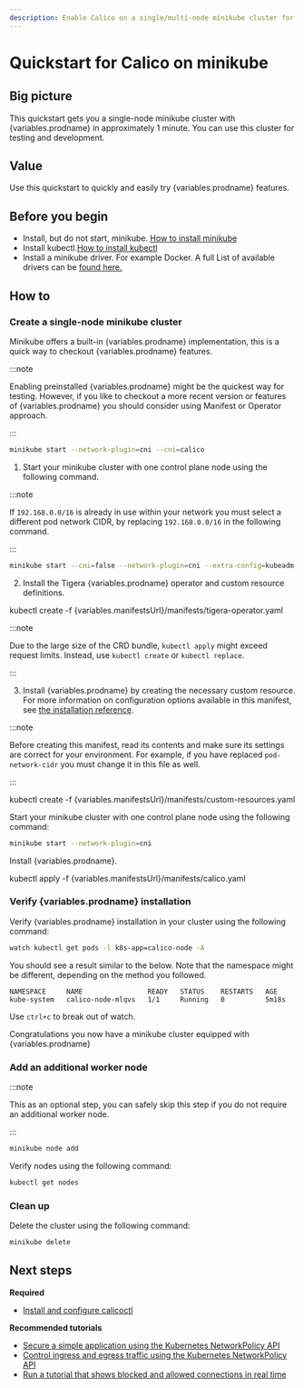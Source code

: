 ```yaml
---
description: Enable Calico on a single/multi-node minikube cluster for testing or development in under 1 minute.
---
```



# Quickstart for Calico on minikube


## Big picture

This quickstart gets you a single-node minikube cluster with {variables.prodname}
in approximately 1 minute. You can use this cluster for testing and
development.

## Value

Use this quickstart to quickly and easily try {variables.prodname} features.

## Before you begin

- Install, but do not start, minikube. [How to install minikube](https://minikube.sigs.k8s.io/docs/start/#what-youll-need)
- Install kubectl.[How to install kubectl](https://kubernetes.io/docs/tasks/tools/install-kubectl/)
- Install a minikube driver. For example Docker. A full List of available drivers can be [found here.](https://minikube.sigs.k8s.io/docs/drivers/)

## How to

### Create a single-node minikube cluster

<Tabs>
<TabItem label="Built-in {variables.prodname}" value="Built-in {variables.prodname}-0">

Minikube offers a built-in {variables.prodname} implementation, this is a quick way to checkout {variables.prodname} features.

:::note

Enabling preinstalled {variables.prodname} might be the quickest way for testing. However, if you like to checkout a more recent version or features of {variables.prodname} you should consider using Manifest or Operator approach.

:::

```bash
minikube start --network-plugin=cni --cni=calico
```

</TabItem>
<TabItem label="Operator" value="Operator-1">

1. Start your minikube cluster with one control plane node using the following command.

:::note

If `192.168.0.0/16` is already in use within your network you must select a different pod network CIDR, by replacing `192.168.0.0/16` in the following command.

:::

```bash
minikube start --cni=false --network-plugin=cni --extra-config=kubeadm.pod-network-cidr=192.168.0.0/16 --subnet=172.16.0.0/24
```

2. Install the Tigera {variables.prodname} operator and custom resource definitions.

<CodeBlock language='bash'>
kubectl create -f {variables.manifestsUrl}/manifests/tigera-operator.yaml
</CodeBlock>

:::note

Due to the large size of the CRD bundle, `kubectl apply` might exceed request limits. Instead, use `kubectl create` or `kubectl replace`.

:::

3. Install {variables.prodname} by creating the necessary custom resource. For more information on configuration options available in this manifest, see [the installation reference](../../reference/installation/api.mdx).

:::note

Before creating this manifest, read its contents and make sure its settings are correct for your environment. For example,
if you have replaced `pod-network-cidr` you must change it in this file as well.

:::

<CodeBlock language='bash'>
kubectl create -f {variables.manifestsUrl}/manifests/custom-resources.yaml
</CodeBlock>

</TabItem>
<TabItem label="Manifest" value="Manifest-2">

Start your minikube cluster with one control plane node using the following command:

```bash
minikube start --network-plugin=cni
```

Install {variables.prodname}.

<CodeBlock language='bash'>
kubectl apply -f {variables.manifestsUrl}/manifests/calico.yaml
</CodeBlock>

</TabItem>
</Tabs>

### Verify {variables.prodname} installation

Verify {variables.prodname} installation in your cluster using the following command:

```bash
watch kubectl get pods -l k8s-app=calico-node -A
```

You should see a result similar to the below. Note that the namespace might be different, depending on the method you followed.

```
NAMESPACE     NAME                READY   STATUS    RESTARTS   AGE
kube-system   calico-node-mlqvs   1/1     Running   0          5m18s
```

Use `ctrl+c` to break out of watch.

Congratulations you now have a minikube cluster equipped with {variables.prodname}

### Add an additional worker node

:::note

This as an optional step, you can safely skip this step if you do not require an additional worker node.

:::

```bash
minikube node add
```

Verify nodes using the following command:

```bash
kubectl get nodes
```

### Clean up

Delete the cluster using the following command:

```bash
minikube delete
```

## Next steps

**Required**

- [Install and configure calicoctl](../../operations/calicoctl/install.mdx)

**Recommended tutorials**

- [Secure a simple application using the Kubernetes NetworkPolicy API](../../network-policy/get-started/kubernetes-policy/kubernetes-policy-basic.mdx)
- [Control ingress and egress traffic using the Kubernetes NetworkPolicy API](../../network-policy/get-started/kubernetes-policy/kubernetes-policy-advanced.mdx)
- [Run a tutorial that shows blocked and allowed connections in real time](../../network-policy/get-started/kubernetes-policy/kubernetes-demo.mdx)
